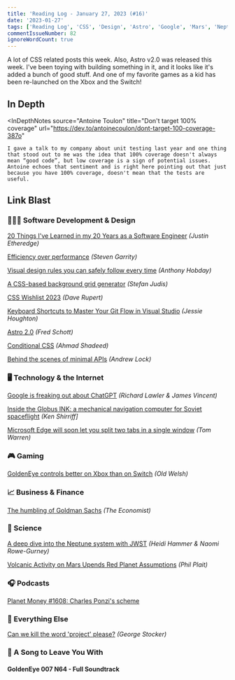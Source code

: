 ```yaml
---
title: 'Reading Log - January 27, 2023 (#16)'
date: '2023-01-27'
tags: ['Reading Log', 'CSS', 'Design', 'Astro', 'Google', 'Mars', 'Neptune', 'Space', 'GoldenEye']
commentIssueNumber: 82
ignoreWordCount: true
---
```


A lot of CSS related posts this week. Also, Astro v2.0 was released this week. I've been toying with building something in it, and it looks like it's added a bunch of good stuff. And one of my favorite games as a kid has been re-launched on the Xbox and the Switch!

## In Depth

<InDepthNotes
    source="Antoine Toulon"
    title="Don't target 100% coverage"
    url="https://dev.to/antoinecoulon/dont-target-100-coverage-387o"
>
    I gave a talk to my company about unit testing last year and one thing that stood out to me was the idea that 100% coverage doesn't always mean “good code”, but low coverage is a sign of potential issues. Antoine echoes that sentiment and is right here pointing out that just because you have 100% coverage, doesn't mean that the tests are useful.
</InDepthNotes>

## Link Blast

### 👨🏼‍💻 Software Development & Design

[20 Things I've Learned in my 20 Years as a Software Engineer](https://www.simplethread.com/20-things-ive-learned-in-my-20-years-as-a-software-engineer/) *(Justin Etheredge)*

[Efficiency over performance](https://blog.silverorange.com/efficiency-over-performance) *(Steven Garrity)*

[Visual design rules you can safely follow every time](https://anthonyhobday.com/sideprojects/saferules/) *(Anthony Hobday)*

[A CSS-based background grid generator](https://www.stefanjudis.com/blog/a-css-based-background-grid-generator/) *(Stefan Judis)*

[CSS Wishlist 2023](https://daverupert.com/2023/01/css-wishlist-2023/) *(Dave Rupert)*

[Keyboard Shortcuts to Master Your Git Flow in Visual Studio](https://devblogs.microsoft.com/visualstudio/keyboard-shortcuts-to-master-your-git-flow-in-visual-studio/) *(Jessie Houghton)*

[Astro 2.0](https://astro.build/blog/astro-2/) *(Fred Schott)*

[Conditional CSS](https://ishadeed.com/article/conditional-css/) *(Ahmad Shadeed)*

[Behind the scenes of minimal APIs](https://andrewlock.net/series/behind-the-scenes-of-minimal-apis/) *(Andrew Lock)*


### 🖥 Technology & the Internet

[Google is freaking out about ChatGPT](https://www.theverge.com/2023/1/20/23563851/google-search-ai-chatbot-demo-chatgpt) *(Richard Lawler & James Vincent)*

[Inside the Globus INK: a mechanical navigation computer for Soviet spaceflight](http://www.righto.com/2023/01/inside-globus-ink-mechanical-navigation.html) *(Ken Shirriff]*

[Microsoft Edge will soon let you split two tabs in a single window](https://www.theverge.com/2023/1/24/23568901/microsoft-edge-tab-split-window-feature) *(Tom Warren)*

### 🎮 Gaming

[GoldenEye controls better on Xbox than on Switch](https://www.polygon.com/23573980/goldeneye-controls-switch-xbox) *(Old Welsh)*

### 📈 Business & Finance

[The humbling of Goldman Sachs](https://www.economist.com/leaders/2023/01/26/the-humbling-of-goldman-sachs?etear=nl_weekly_1) *(The Economist)*

### 🔬 Science

[A deep dive into the Neptune system with JWST](https://www.planetary.org/articles/a-deep-dive-into-the-neptune-system-with-jwst) *(Heidi Hammer & Naomi Rowe-Gurney)*

[Volcanic Activity on Mars Upends Red Planet Assumptions](https://www.scientificamerican.com/article/volcanic-activity-on-mars-upends-red-planet-assumptions/) *(Phil Plait)*

### 🎧 Podcasts

[Planet Money #1608: Charles Ponzi's scheme](https://www.npr.org/2023/01/20/1150332566/charles-ponzi-financial-scam)

### 🎒 Everything Else

[Can we kill the word 'project' please?](https://georgestocker.com/2023/01/22/can-we-kill-the-word-project-please/) *(George Stocker)*

### 🎵 A Song to Leave You With

#### GoldenEye 007 N64 - Full Soundtrack

<YouTubeEmbed
    id="M1MPVbZ-vTg"
    title="GoldenEye 007 N64 - Full Soundtrack"
/>
